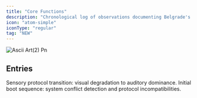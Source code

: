 ```yaml
---
title: "Core Functions"
description: "Chronological log of observations documenting Belgrade's essential operating protocols and fundamental system processes."
icon: "atom-simple"
iconType: "regular"
tag: "NEW"
---
```


![Ascii Art(2) Pn](/Lines2.svg)

## Entries

<Columns cols={2}>
  <Card title="oslobodjena-dusk-20251001" icon="atom-simple" iconType="regular" href="/cf-01/oslobodjena-dusk-20251001" cta="View">
    Sensory protocol transition: visual degradation to auditory dominance.
  </Card>
  <Card title="arrival-sequence-20250930" icon="atom-simple" iconType="regular" href="/cf-01/arrival-sequence-20250930" cta="View">
    Initial boot sequence: system conflict detection and protocol incompatibilities.
  </Card>
  <Card title="Test" icon="sparkles" href="/cf-01/arrival-sequence-20250930">
    
  </Card>
</Columns>

## 